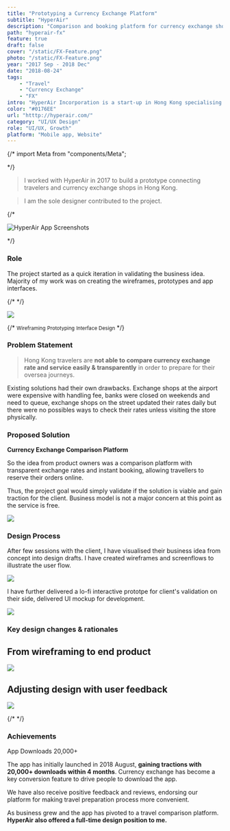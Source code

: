 ```yaml
---
title: "Prototyping a Currency Exchange Platform"
subtitle: "HyperAir"
description: "Comparison and booking platform for currency exchange shops in Hong Kong"
path: "hyperair-fx"
feature: true
draft: false
cover: "/static/FX-Feature.png"
photo: "/static/FX-Feature.png"
year: "2017 Sep - 2018 Dec"
date: "2018-08-24"
tags: 
    - "Travel"
    - "Currency Exchange"
    - "FX"
intro: "HyperAir Incorporation is a start-up in Hong Kong specialising in all-rounded travel service. I have worked on their debut app focusing on currency exchange."
color: "#0176EE"
url: "htttp://hyperair.com/"
category: "UI/UX Design"
role: "UI/UX, Growth"
platform: "Mobile app, Website"
---
```




{/* import Meta from "components/Meta";

 <WorkMeta>
 <ColumnItem span="span 8"> */}

> I worked with HyperAir in 2017 to build a prototype connecting travelers and currency exchange shops in Hong Kong.

> I am the sole designer contributed to the project.

{/* 
</ColumnItem>
<ColumnItem span="span 4">
<GridBlock>
<Meta icon="mobile-alt" label="platform" value="Mobile App"/>
<Meta icon="calendar-alt" label="timeline" value="2017 Sep - 2018 Dec"/>
<Meta icon="mug-hot" label="type" value="Client"/>
</GridBlock>
</ColumnItem>
</WorkMeta>

![HyperAir App Screenshots](/static/FX-Hero-2.png)

<Wrapper style="margin-top: 2rem"> 
*/}

### Role

The project started as a quick iteration in validating the business idea. Majority of my work was on creating the wireframes, prototypes and app interfaces.

{/*</Wrapper> */}

![](/static/FX-Role.png)

{/* <GridBlock margin="0 auto" style="text-align: center; margin-top: 20px;">
  <Wrapper><small>Wireframing</small></Wrapper>
  <Wrapper><small>Prototyping</small></Wrapper>
  <Wrapper><small>Interface Design</small></Wrapper>
</GridBlock> */}

### Problem Statement

> Hong Kong travelers are **not able to compare currency exchange rate and service easily & transparently** in order to prepare for their oversea journeys.

Existing solutions had their own drawbacks. Exchange shops at the airport were expensive with handling fee, banks were closed on weekends and need to queue, exchange shops on the street updated their rates daily but there were no possibles ways to check their rates unless visiting the store physically.

### Proposed Solution

**Currency Exchange Comparison Platform** 

So the idea from product owners was a comparison platform with transparent exchange rates and instant booking, allowing travellers to reserve their orders online.

Thus, the project goal would simply validate if the solution is viable and gain traction for the client. Business model is not a major concern at this point as the service is free.

![](/static/FX-Solution.png)


### Design Process

After few sessions with the client, I have visualised their business idea from concept into design drafts. I have created wireframes and screenflows to illustrate the user flow. 

![](/static/FX-Wireframe.png)

I have further delivered a lo-fi interactive prototpe for client's validation on their side,  delivered UI mockup for development. 

![](/static/FX-Mockup.png)

### Key design changes & rationales

## From wireframing to end product

![](/static/FX-DesignChange-1.png)

## Adjusting design with user feedback

![](/static/FX-DesignChange-2.png)



{/* <GridBlock margin="2rem 0;">
<Meta label="App Installs" value="20,000+" isLarge/>
<Meta label="Currency exchange volume" value="HK$38m" isLarge/>
</GridBlock> */}

### Achievements

<Stat>
  <StatLabel>App Downloads</StatLabel>
  <StatNumber>20,000+</StatNumber>
</Stat>

The app has initially launched in 2018 August, **gaining tractions with 20,000+ downloads within 4 months**. Currency exchange has become a key conversion feature to drive people to download the app.

We have also receive positive feedback and reviews, endorsing our platform for making travel preparation process more convenient.

As business grew and the app has pivoted to a travel comparison platform. **HyperAir also offered a full-time design position to me.**

